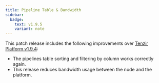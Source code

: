 ```yaml
---
title: Pipeline Table & Bandwidth
sidebar:
  badge:
    text: v1.9.5
    variant: note
---
```


This patch release includes the following improvements over [Tenzir Platform
v1.9.4](https://github.com/tenzir/platform/releases/tag/v1.9.4):

- The pipelines table sorting and filtering by column works correctly again.
- This release reduces bandwidth usage between the node and the platform.

